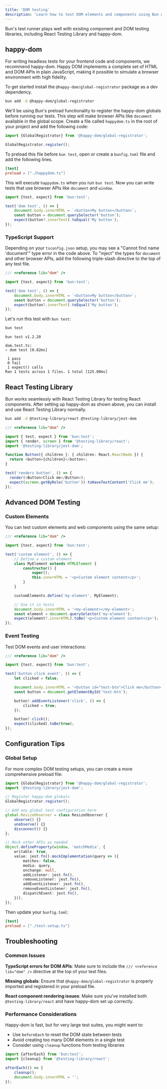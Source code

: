 ```yaml
---
title: 'DOM testing'
description: 'Learn how to test DOM elements and components using Bun with happy-dom and React Testing Library'
---
```


Bun's test runner plays well with existing component and DOM testing libraries, including React Testing Library and happy-dom.

## happy-dom

For writing headless tests for your frontend code and components, we recommend happy-dom. Happy DOM implements a complete set of HTML and DOM APIs in plain JavaScript, making it possible to simulate a browser environment with high fidelity.

To get started install the `@happy-dom/global-registrator` package as a dev dependency.

```bash terminal icon="terminal"
bun add -d @happy-dom/global-registrator
```

We'll be using Bun's preload functionality to register the happy-dom globals before running our tests. This step will make browser APIs like `document` available in the global scope. Create a file called `happydom.ts` in the root of your project and add the following code:

```ts title="happydom.ts" icon="/icons/typescript.svg"
import {GlobalRegistrator} from '@happy-dom/global-registrator';

GlobalRegistrator.register();
```

To preload this file before `bun test`, open or create a `bunfig.toml` file and add the following lines.

```toml title="bunfig.toml" icon="settings"
[test]
preload = ["./happydom.ts"]
```

This will execute `happydom.ts` when you run `bun test`. Now you can write tests that use browser APIs like `document` and `window`.

```ts title="dom.test.ts" icon="/icons/typescript.svg"
import {test, expect} from 'bun:test';

test('dom test', () => {
	document.body.innerHTML = `<button>My button</button>`;
	const button = document.querySelector('button');
	expect(button?.innerText).toEqual('My button');
});
```

### TypeScript Support

Depending on your `tsconfig.json` setup, you may see a "Cannot find name 'document'" type error in the code above. To "inject" the types for `document` and other browser APIs, add the following triple-slash directive to the top of any test file.

```ts title="dom.test.ts" icon="/icons/typescript.svg"
/// <reference lib="dom" />

import {test, expect} from 'bun:test';

test('dom test', () => {
	document.body.innerHTML = `<button>My button</button>`;
	const button = document.querySelector('button');
	expect(button?.innerText).toEqual('My button');
});
```

Let's run this test with `bun test`:

```bash terminal icon="terminal"
bun test
```

```
bun test v1.2.20

dom.test.ts:
✓ dom test [0.82ms]

 1 pass
 0 fail
 1 expect() calls
Ran 1 tests across 1 files. 1 total [125.00ms]
```

## React Testing Library

Bun works seamlessly with React Testing Library for testing React components. After setting up happy-dom as shown above, you can install and use React Testing Library normally.

```bash terminal icon="terminal"
bun add -d @testing-library/react @testing-library/jest-dom
```

```ts title="component.test.tsx" icon="/icons/typescript.svg"
/// <reference lib="dom" />

import { test, expect } from 'bun:test';
import { render, screen } from '@testing-library/react';
import '@testing-library/jest-dom';

function Button({ children }: { children: React.ReactNode }) {
  return <button>{children}</button>;
}

test('renders button', () => {
  render(<Button>Click me</Button>);
  expect(screen.getByRole('button')).toHaveTextContent('Click me');
});
```

## Advanced DOM Testing

### Custom Elements

You can test custom elements and web components using the same setup:

```ts title="custom-element.test.ts" icon="/icons/typescript.svg"
/// <reference lib="dom" />

import {test, expect} from 'bun:test';

test('custom element', () => {
	// Define a custom element
	class MyElement extends HTMLElement {
		constructor() {
			super();
			this.innerHTML = '<p>Custom element content</p>';
		}
	}

	customElements.define('my-element', MyElement);

	// Use it in tests
	document.body.innerHTML = '<my-element></my-element>';
	const element = document.querySelector('my-element');
	expect(element?.innerHTML).toBe('<p>Custom element content</p>');
});
```

### Event Testing

Test DOM events and user interactions:

```ts title="events.test.ts" icon="/icons/typescript.svg"
/// <reference lib="dom" />

import {test, expect} from 'bun:test';

test('button click event', () => {
	let clicked = false;

	document.body.innerHTML = '<button id="test-btn">Click me</button>';
	const button = document.getElementById('test-btn');

	button?.addEventListener('click', () => {
		clicked = true;
	});

	button?.click();
	expect(clicked).toBe(true);
});
```

## Configuration Tips

### Global Setup

For more complex DOM testing setups, you can create a more comprehensive preload file:

```ts title="test-setup.ts" icon="/icons/typescript.svg"
import {GlobalRegistrator} from '@happy-dom/global-registrator';
import '@testing-library/jest-dom';

// Register happy-dom globals
GlobalRegistrator.register();

// Add any global test configuration here
global.ResizeObserver = class ResizeObserver {
	observe() {}
	unobserve() {}
	disconnect() {}
};

// Mock other APIs as needed
Object.defineProperty(window, 'matchMedia', {
	writable: true,
	value: jest.fn().mockImplementation(query => ({
		matches: false,
		media: query,
		onchange: null,
		addListener: jest.fn(),
		removeListener: jest.fn(),
		addEventListener: jest.fn(),
		removeEventListener: jest.fn(),
		dispatchEvent: jest.fn(),
	})),
});
```

Then update your `bunfig.toml`:

```toml title="bunfig.toml" icon="settings"
[test]
preload = ["./test-setup.ts"]
```

## Troubleshooting

### Common Issues

**TypeScript errors for DOM APIs**: Make sure to include the `/// <reference lib="dom" />` directive at the top of your test files.

**Missing globals**: Ensure that `@happy-dom/global-registrator` is properly imported and registered in your preload file.

**React component rendering issues**: Make sure you've installed both `@testing-library/react` and have happy-dom set up correctly.

### Performance Considerations

Happy-dom is fast, but for very large test suites, you might want to:

- Use `beforeEach` to reset the DOM state between tests
- Avoid creating too many DOM elements in a single test
- Consider using `cleanup` functions from testing libraries

```ts title="test-setup.ts" icon="/icons/typescript.svg"
import {afterEach} from 'bun:test';
import {cleanup} from '@testing-library/react';

afterEach(() => {
	cleanup();
	document.body.innerHTML = '';
});
```
